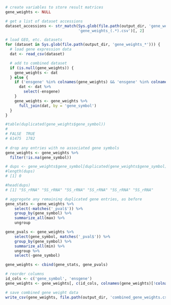 ```r
# create variables to store result matrices
gene_weights <- NULL

# get a list of dataset accessions
dataset_accessions <- str_match(Sys.glob(file.path(output_dir, 'gene_weights_*')), 
                                'gene_weights_(.*).csv')[, 2]

# load GEO, etc. datasets
for (dataset in Sys.glob(file.path(output_dir, 'gene_weights_*'))) {
  # load gene expression data
  dat <- read_csv(dataset)

  # add to combined dataset
  if (is.null(gene_weights)) {
    gene_weights <- dat
  } else {
    if ('ensgene' %in% colnames(gene_weights) && 'ensgene' %in% colnames(dat)) {
      dat <- dat %>%
        select(-ensgene)
    }
    gene_weights <- gene_weights %>%
      full_join(dat, by = 'gene_symbol')
  }
}

#table(duplicated(gene_weights$gene_symbol))
# 
# FALSE  TRUE 
# 61475  1782 
 
# drop any entries with no associated gene symbols
gene_weights <- gene_weights %>%
  filter(!is.na(gene_symbol))

# dups <- gene_weights$gene_symbol[duplicated(gene_weights$gene_symbol)]
#length(dups)
# [1] 0

#head(dups)
# [1] "5S_rRNA" "5S_rRNA" "5S_rRNA" "5S_rRNA" "5S_rRNA" "5S_rRNA"

# aggregate any remaining duplicated gene entries, as before
gene_stats <- gene_weights %>%
	select(-matches('_pval$')) %>%
	group_by(gene_symbol) %>%
	summarize_all(max) %>%
	ungroup

gene_pvals <- gene_weights %>%
	select(gene_symbol, matches('_pval$')) %>%
	group_by(gene_symbol) %>%
	summarize_all(min) %>%
	ungroup %>%
	select(-gene_symbol)

gene_weights <- cbind(gene_stats, gene_pvals)

# reorder columns
id_cols <- c('gene_symbol', 'ensgene')
gene_weights <- gene_weights[, c(id_cols, colnames(gene_weights)[!colnames(gene_weights) %in% id_cols])]

# save combined gene weight data
write_csv(gene_weights, file.path(output_dir, 'combined_gene_weights.csv'))
```

